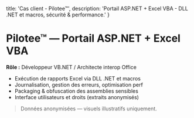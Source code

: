   title: 'Cas client - Pilotee™',
  description: 'Portail ASP.NET + Excel VBA - DLL .NET et macros, sécurité & performance.'
}
# Pilotee™ — Portail ASP.NET + Excel VBA
**Rôle :** Développeur VB.NET / Architecte interop Office
- Exécution de rapports Excel via DLL .NET et macros
- Journalisation, gestion des erreurs, optimisation perf
- Packaging & obfuscation des assemblies sensibles
- Interface utilisateurs et droits (extraits anonymisés)
> Données anonymisées — visuels illustratifs uniquement.
